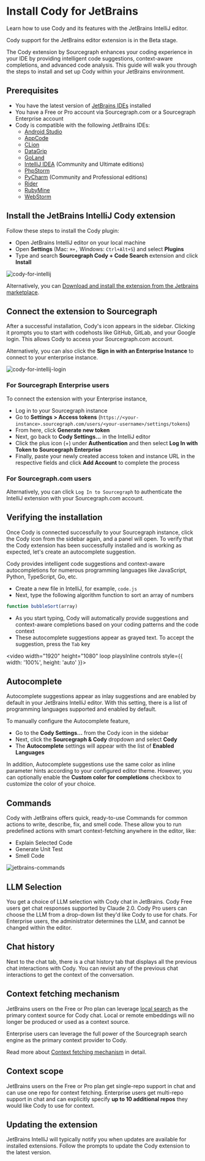 # Install Cody for JetBrains

<p className="subtitle">Learn how to use Cody and its features with the JetBrains IntelliJ editor.</p>

<Callout type="note" title="Beta">
Cody support for the JetBrains editor extension is in the Beta stage.
</Callout>

The Cody extension by Sourcegraph enhances your coding experience in your IDE by providing intelligent code suggestions, context-aware completions, and advanced code analysis. This guide will walk you through the steps to install and set up Cody within your JetBrains environment.

<LinkCards>
   <LinkCard href="https://plugins.jetbrains.com/plugin/9682-cody-ai-by-sourcegraph" imgSrc="https://storage.googleapis.com/sourcegraph-assets/docs/images/cody/jb_beam.svg" imgAlt="Cody for JetBrains" title="JetBrains Extension (Beta)" description="Install Cody's free extension for JetBrains." />
</LinkCards>

## Prerequisites

- You have the latest version of <a href="https://www.jetbrains.com/idea/" target="_blank">JetBrains IDEs</a> installed
- You have a Free or Pro account via Sourcegraph.com or a Sourcegraph Enterprise account
- Cody is compatible with the following JetBrains IDEs:
  - [Android Studio](https://developer.android.com/studio)
  - [AppCode](https://www.jetbrains.com/objc/)
  - [CLion](https://www.jetbrains.com/clion/)
  - [DataGrip](https://www.jetbrains.com/datagrip/)
  - [GoLand](https://www.jetbrains.com/go/)
  - [IntelliJ IDEA](https://www.jetbrains.com/idea/) (Community and Ultimate editions)
  - [PhpStorm](https://www.jetbrains.com/phpstorm/)
  - [PyCharm](https://www.jetbrains.com/pycharm/) (Community and Professional editions)
  - [Rider](https://www.jetbrains.com/rider/)
  - [RubyMine](https://www.jetbrains.com/ruby/)
  - [WebStorm](https://www.jetbrains.com/webstorm/)

## Install the JetBrains IntelliJ Cody extension

Follow these steps to install the Cody plugin:

- Open JetBrains IntelliJ editor on your local machine
- Open **Settings** (Mac: `⌘+,` Windows: `Ctrl+Alt+S`) and select **Plugins**
- Type and search **Sourcegraph Cody + Code Search** extension and click **Install**

![cody-for-intellij](https://storage.googleapis.com/sourcegraph-assets/Docs/Media/cody-for-intellij.png)

Alternatively, you can [Download and install the extension from the Jetbrains marketplace](https://plugins.jetbrains.com/plugin/9682-sourcegraph).

## Connect the extension to Sourcegraph

After a successful installation, Cody's icon appears in the sidebar. Clicking it prompts you to start with codehosts like GitHub, GitLab, and your Google login. This allows Cody to access your Sourcegraph.com account.

Alternatively, you can also click the **Sign in with an Enterprise Instance** to connect to your enterprise instance.

![cody-for-intellij-login](https://storage.googleapis.com/sourcegraph-assets/Docs/Media/sign-in-cody-jb.png)

### For Sourcegraph Enterprise users

To connect the extension with your Enterprise instance,

- Log in to your Sourcegraph instance
- Go to **Settings > Access tokens** (`https://<your-instance>.sourcegraph.com/users/<your-username>/settings/tokens`)
- From here, click **Generate new token**
- Next, go back to **Cody Settings...** in the IntelliJ editor
- Click the plus icon (+) under **Authentication** and then select **Log In with Token to Sourcegraph Enterprise**
- Finally, paste your newly created access token and instance URL in the respective fields and click **Add Account** to complete the process

### For Sourcegraph.com users

Alternatively, you can click `Log In to Sourcegraph` to authenticate the IntelliJ extension with your Sourcegraph.com account.

## Verifying the installation

Once Cody is connected successfully to your Sourcegraph instance, click the Cody icon from the sidebar again, and a panel will open. To verify that the Cody extension has been successfully installed and is working as expected, let's create an autocomplete suggestion.

Cody provides intelligent code suggestions and context-aware autocompletions for numerous programming languages like JavaScript, Python, TypeScript, Go, etc.

- Create a new file in IntelliJ, for example, `code.js`
- Next, type the following algorithm function to sort an array of numbers

```js
function bubbleSort(array)
```

- As you start typing, Cody will automatically provide suggestions and context-aware completions based on your coding patterns and the code context
- These autocomplete suggestions appear as grayed text. To accept the suggestion, press the `Tab` key

<video width="1920" height="1080" loop playsInline controls style={{ width: '100%', height: 'auto' }}>
  <source src="https://storage.googleapis.com/sourcegraph-assets/Docs/Media/jb-first-suggestion.mp4" type="video/mp4"/>
</video>

## Autocomplete

Autocomplete suggestions appear as inlay suggestions and are enabled by default in your JetBrains IntelliJ editor. With this setting, there is a list of programming languages supported and enabled by default.

To manually configure the Autocomplete feature,

- Go to the **Cody Settings...** from the Cody icon in the sidebar
- Next, click the **Sourcegraph & Cody** dropdown and select **Cody**
- The **Autocomplete** settings will appear with the list of **Enabled Languages**

In addition, Autocomplete suggestions use the same color as inline parameter hints according to your configured editor theme. However, you can optionally enable the **Custom color for completions** checkbox to customize the color of your choice.

## Commands

Cody with JetBrains offers quick, ready-to-use Commands for common actions to write, describe, fix, and smell code. These allow you to run predefined actions with smart context-fetching anywhere in the editor, like:

- Explain Selected Code
- Generate Unit Test
- Smell Code

![jetbrains-commands](https://storage.googleapis.com/sourcegraph-assets/Docs/jb-commands.png)

## LLM Selection

You get a choice of LLM selection with Cody chat in JetBrains. Cody Free users get chat responses supported by Claude 2.0. Cody Pro users can choose the LLM from a drop-down list they'd like Cody to use for chats. For Enterprise users, the administrator determines the LLM, and cannot be changed within the editor.

## Chat history

Next to the chat tab, there is a chat history tab that displays all the previous chat interactions with Cody. You can revisit any of the previous chat interactions to get the context of the conversation.

## Context fetching mechanism

JetBrains users on the Free or Pro plan can leverage [local search](/cody/core-concepts/context#context-selection) as the primary context source for Cody chat. Local or remote embeddings will no longer be produced or used as a context source.

Enterprise users can leverage the full power of the Sourcegraph search engine as the primary context provider to Cody.

<Callout type="info"> Read more about [Context fetching mechanism](/cody/core-concepts/context/#context-fetching-mechanism) in detail.</Callout>

## Context scope

JetBrains users on the Free or Pro plan get single-repo support in chat and can use one repo for context fetching. Enterprise users get multi-repo support in chat and can explicitly specify **up to 10 additional repos** they would like Cody to use for context.

## Updating the extension

JetBrains IntelliJ will typically notify you when updates are available for installed extensions. Follow the prompts to update the Cody extension to the latest version.
